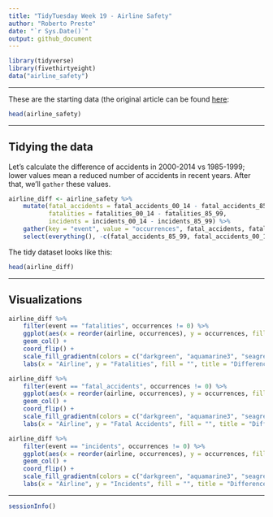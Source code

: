 ```yaml
---
title: "TidyTuesday Week 19 - Airline Safety"
author: "Roberto Preste"
date: "`r Sys.Date()`"
output: github_document
---
```


```r
library(tidyverse)
library(fivethirtyeight)
data("airline_safety")
```

___

These are the starting data (the original article can be found [here](https://fivethirtyeight.com/features/should-travelers-avoid-flying-airlines-that-have-had-crashes-in-the-past/):  

```r
head(airline_safety)
```

___

## Tidying the data  

Let's calculate the difference of accidents in 2000-2014 vs 1985-1999; lower values mean a reduced number of accidents in recent years. After that, we'll `gather` these values.  

```r
airline_diff <- airline_safety %>% 
    mutate(fatal_accidents = fatal_accidents_00_14 - fatal_accidents_85_99, 
           fatalities = fatalities_00_14 - fatalities_85_99, 
           incidents = incidents_00_14 - incidents_85_99) %>% 
    gather(key = "event", value = "occurrences", fatal_accidents, fatalities, incidents) %>% 
    select(everything(), -c(fatal_accidents_85_99, fatal_accidents_00_14, fatalities_85_99, fatalities_00_14, incidents_85_99, incidents_00_14))
```

The tidy dataset looks like this:  

```r
head(airline_diff)
```

___

## Visualizations  


```r
airline_diff %>% 
    filter(event == "fatalities", occurrences != 0) %>% 
    ggplot(aes(x = reorder(airline, occurrences), y = occurrences, fill = occurrences)) + 
    geom_col() + 
    coord_flip() + 
    scale_fill_gradientn(colors = c("darkgreen", "aquamarine3", "seagreen3", "yellow", "orange", "darkred")) +
    labs(x = "Airline", y = "Fatalities", fill = "", title = "Difference in number of fatalities", subtitle = "Years 1985-1999 vs 2000-2014")
```

```r
airline_diff %>% 
    filter(event == "fatal_accidents", occurrences != 0) %>% 
    ggplot(aes(x = reorder(airline, occurrences), y = occurrences, fill = occurrences)) + 
    geom_col() + 
    coord_flip() +
    scale_fill_gradientn(colors = c("darkgreen", "aquamarine3", "seagreen3", "orange", "darkred"), values = c(0, 0.6, 0.7, 0.8, 1)) + 
    labs(x = "Airline", y = "Fatal Accidents", fill = "", title = "Difference in number of fatal accidents", subtitle = "Years 1985-1999 vs 2000-2014")
```

```r
airline_diff %>% 
    filter(event == "incidents", occurrences != 0) %>% 
    ggplot(aes(x = reorder(airline, occurrences), y = occurrences, fill = occurrences)) + 
    geom_col() + 
    coord_flip() +
    scale_fill_gradientn(colors = c("darkgreen", "aquamarine3", "seagreen3", "orange", "darkred"), values = c(0, 0.7, 0.8, 0.9, 1)) + 
    labs(x = "Airline", y = "Incidents", fill = "", title = "Difference in number of incidents", subtitle = "Years 1985-1999 vs 2000-2014")
```

___  

```r
sessionInfo()
```

